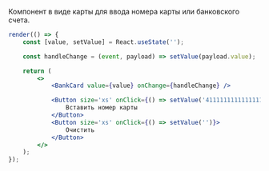 Компонент в виде карты для ввода номера карты или банковского счета.

```jsx live
render(() => {
    const [value, setValue] = React.useState('');

    const handleChange = (event, payload) => setValue(payload.value);

    return (
        <>
            <BankCard value={value} onChange={handleChange} />

            <Button size='xs' onClick={() => setValue('4111111111111111')}>
                Вставить номер карты
            </Button>
            <Button size='xs' onClick={() => setValue('')}>
                Очистить
            </Button>
        </>
    );
});
```
